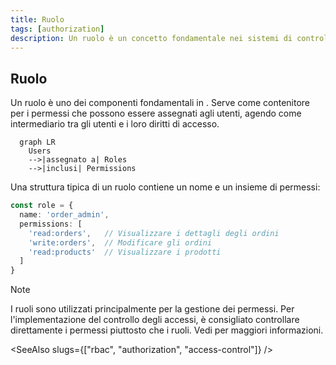 ```yaml
---
title: Ruolo
tags: [authorization]
description: Un ruolo è un concetto fondamentale nei sistemi di controllo degli accessi basato sui ruoli (RBAC), rappresentando una raccolta di permessi che definisce quali azioni gli utenti possono eseguire, fornendo un modo efficiente per gestire e assegnare i diritti di accesso agli utenti.
---
```


## Ruolo

Un ruolo è uno dei componenti fondamentali in <Ref slug="rbac" />. Serve come contenitore per i permessi che possono essere assegnati agli utenti, agendo come intermediario tra gli utenti e i loro diritti di accesso.

```mermaid
  graph LR
    Users
    -->|assegnato a| Roles
    -->|inclusi| Permissions
```

Una struttura tipica di un ruolo contiene un nome e un insieme di permessi:

```typescript
const role = {
  name: 'order_admin',
  permissions: [
    'read:orders',   // Visualizzare i dettagli degli ordini
    'write:orders',  // Modificare gli ordini
    'read:products'  // Visualizzare i prodotti
  ]
}
```

> [!Note]
> I ruoli sono utilizzati principalmente per la gestione dei permessi. Per l'implementazione del controllo degli accessi, è consigliato controllare direttamente i permessi piuttosto che i ruoli. Vedi <Ref slug="rbac" /> per maggiori informazioni.

<SeeAlso slugs={["rbac", "authorization", "access-control"]} />